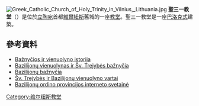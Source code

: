 {{Expand language|1=be|time=2021-06-17T03:48:07+00:00}}
[[File:Greek_Catholic_Church_of_Holy_Trinity_in_Vilnius,_Lithuania.jpg|thumb]]
'''聖三一教堂'''（{{lang-lt|Šv. Mykolo bažnyčia}}）是位於[[立陶宛|立陶宛]]首都[[維爾紐斯|維爾紐斯]]舊城的一座[[教堂|教堂]]。聖三一教堂是一座[[巴洛克式|巴洛克式]]建築。

==參考資料==
{{commonscat|Greek Catholic Church of Holy Trinity in Vilnius}}
* [http://vienuolynai.mch.mii.lt/V55-63/Vilnbazil.htm Bažnyčios ir vienuolyno istorija]
* [https://web.archive.org/web/20160305042850/http://www.panoramas.lt/m_katalog.php?p_id=752&lg=2 Bazilijonų vienuolynas ir Šv. Trejybės bažnyčia]
* [https://web.archive.org/web/20160305075645/http://www.panoramas.lt/m_katalog.php?p_id=753&lg=2 Bazilijonų bažnyčia]
* [http://www.panoramas.lt/m_katalog.php?p_id=746&lg=2 Šv. Trejybės ir Bazilijonų vienuolyno vartai]
* [http://osbm.in.ua/ Bazilijonų ordino provincijos interneto svetainė]

[[Category:维尔纽斯教堂|Category:维尔纽斯教堂]]